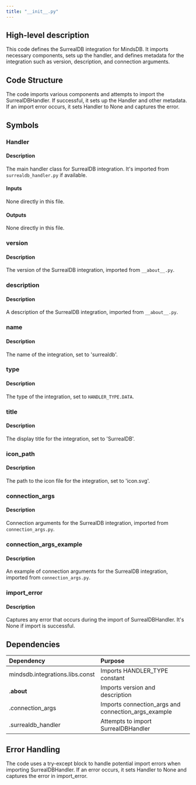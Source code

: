 ```yaml
---
title: "__init__.py"
---
```


## High-level description
This code defines the SurrealDB integration for MindsDB. It imports necessary components, sets up the handler, and defines metadata for the integration such as version, description, and connection arguments.

## Code Structure
The code imports various components and attempts to import the SurrealDBHandler. If successful, it sets up the Handler and other metadata. If an import error occurs, it sets Handler to None and captures the error.

## Symbols

### Handler
#### Description
The main handler class for SurrealDB integration. It's imported from `surrealdb_handler.py` if available.

#### Inputs
None directly in this file.

#### Outputs
None directly in this file.

### version
#### Description
The version of the SurrealDB integration, imported from `__about__.py`.

### description
#### Description
A description of the SurrealDB integration, imported from `__about__.py`.

### name
#### Description
The name of the integration, set to 'surrealdb'.

### type
#### Description
The type of the integration, set to `HANDLER_TYPE.DATA`.

### title
#### Description
The display title for the integration, set to 'SurrealDB'.

### icon_path
#### Description
The path to the icon file for the integration, set to 'icon.svg'.

### connection_args
#### Description
Connection arguments for the SurrealDB integration, imported from `connection_args.py`.

### connection_args_example
#### Description
An example of connection arguments for the SurrealDB integration, imported from `connection_args.py`.

### import_error
#### Description
Captures any error that occurs during the import of SurrealDBHandler. It's None if import is successful.

## Dependencies
| Dependency | Purpose |
|:-----------|:--------|
| mindsdb.integrations.libs.const | Imports HANDLER_TYPE constant |
| .__about__ | Imports version and description |
| .connection_args | Imports connection_args and connection_args_example |
| .surrealdb_handler | Attempts to import SurrealDBHandler |

## Error Handling
The code uses a try-except block to handle potential import errors when importing SurrealDBHandler. If an error occurs, it sets Handler to None and captures the error in import_error.